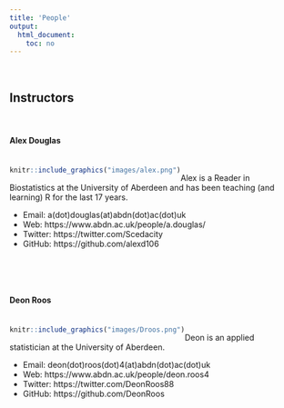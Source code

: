 ```yaml
---
title: 'People'
output: 
  html_document:
    toc: no
---
```

\  

## Instructors

\  

#### Alex Douglas
<div style= "float:left;position: relative; top: 5px;">
```r
knitr::include_graphics("images/alex.png")
```
</div>

\ 

Alex is a Reader in Biostatistics at the University of Aberdeen and has been teaching (and learning) R for the last 17 years. 

- Email: a(dot)douglas(at)abdn(dot)ac(dot)uk
- Web: https://www.abdn.ac.uk/people/a.douglas/
- Twitter: https://twitter.com/Scedacity
- GitHub: https://github.com/alexd106

\  

\  

#### Deon Roos
<div style= "float:left;position: relative; top: 5px;">
```r
knitr::include_graphics("images/Droos.png")
```
</div>

\  

Deon is an applied statistician at the University of Aberdeen. 

- Email: deon(dot)roos(dot)4(at)abdn(dot)ac(dot)uk
- Web: https://www.abdn.ac.uk/people/deon.roos4
- Twitter: https://twitter.com/DeonRoos88
- GitHub: https://github.com/DeonRoos

\  

\  